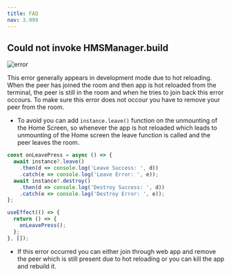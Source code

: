 ```yaml
---
title: FAQ
nav: 3.999
---
```


## Could not invoke HMSManager.build

![error](https://user-images.githubusercontent.com/56931905/174788439-53a39a54-847e-46f7-9104-7524b1547992.jpg)

This error generally appears in development mode due to hot reloading. When the peer has joined the room and then app is hot reloaded from the terminal, the peer is still in the room and when he tries to join back this error occours. To make sure this error does not occour you have to remove your peer from the room. 
* To avoid you can add `instance.leave()` function on the unmounting of the Home Screen, so whenever the app is hot reloaded which leads to unmounting of the Home screen the leave function is called and the peer leaves the room.
```js
const onLeavePress = async () => {
  await instance?.leave()
    .then(d => console.log('Leave Success: ', d))
    .catch(e => console.log('Leave Error: ', e));
  await instance?.destroy()
    .then(d => console.log('Destroy Success: ', d))
    .catch(e => console.log('Destroy Error: ', e));
};

useEffect(() => {
  return () => {
    onLeavePress();
  };
}, []);
```
* If this error occurred you can either join through web app and remove the peer which is still present due to hot reloading or you can kill the app and rebuild it.
